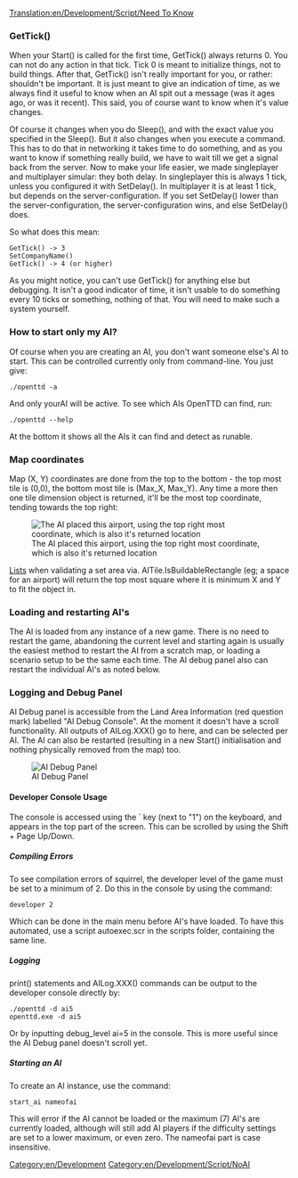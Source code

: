 [[Translation:en/Development/Script/Need To Know]]
===GetTick()===

When your Start() is called for the first time, GetTick() always returns 0. You can not do any action in that tick. Tick 0 is meant to initialize things, not to build things. After that, GetTick() isn't really important for you, or rather: shouldn't be important. It is just meant to give an indication of time, as we always find it useful to know when an AI spit out a message (was it ages ago, or was it recent). This said, you of course want to know when it's value changes.

Of course it changes when you do Sleep(), and with the exact value you specified in the Sleep(). But it also changes when you execute a command. This has to do that in networking it takes time to do something, and as you want to know if something really build, we have to wait till we get a signal back from the server. Now to make your life easier, we made singleplayer and multiplayer simular: they both delay. In singleplayer this is always 1 tick, unless you configured it with SetDelay(). In multiplayer it is at least 1 tick, but depends on the server-configuration. If you set SetDelay() lower than the server-configuration, the server-configuration wins, and else SetDelay() does.

So what does this mean:

 GetTick() -> 3
 SetCompanyName()
 GetTick() -> 4 (or higher)

As you might notice, you can't use GetTick() for anything else but debugging. It isn't a good indicator of time, it isn't usable to do something every 10 ticks or something, nothing of that. You will need to make such a system yourself.

===How to start only my AI?===

Of course when you are creating an AI, you don't want someone else's AI to start. This can be controlled currently only from command-line. You just give:

 ./openttd -a <yourAI>

And only yourAI will be active. To see which AIs OpenTTD can find, run:

 ./openttd --help

At the bottom it shows all the AIs it can find and detect as runable.

=== Map coordinates ===

Map (X, Y) coordinates are done from the top to the bottom - the top most tile is (0,0), the bottom most tile is (Max_X, Max_Y). Any time a more then one tile dimension object is returned, it'll be the most top coordinate, tending towards the top right:

[[File:en/Development/Script/Ai-placed-coordinate-of-airport.png|frame|none|The AI placed this airport, using the top right most coordinate, which is also it's returned location]]

[[en/Development/Script/Lists|Lists]] when validating a set area via. AITile.IsBuildableRectangle (eg; a space for an airport) will return the top most square where it is minimum X and Y to fit the object in.

=== Loading and restarting AI's ===

The AI is loaded from any instance of a new game. There is no need to restart the game, abandoning the current level and starting again is usually the easiest method to restart the AI from a scratch map, or loading a scenario setup to be the same each time. The AI debug panel also can restart the individual AI's as noted below.

=== Logging and Debug Panel ===

AI Debug panel is accessible from the Land Area Information (red question mark) labelled "AI Debug Console". At the moment it doesn't have a scroll functionality. All outputs of AILog.XXX() go to here, and can be selected per AI. The AI can also be restarted (resulting in a new Start() initialisation and nothing physically removed from the map) too.

[[File:en/Development/Script/Ai-debug-panel.png|frame|none|AI Debug Panel]]

==== Developer Console Usage ====

The console is accessed using the ` key (next to "1") on the keyboard, and appears in the top part of the screen. This can be scrolled by using the Shift + Page Up/Down.

===== Compiling Errors =====

To see compilation errors of squirrel, the developer level of the game must be set to a minimum of 2. Do this in the console by using the command:

 developer 2

Which can be done in the main menu before AI's have loaded. To have this automated, use a script autoexec.scr in the scripts folder, containing the same line.

===== Logging =====

print() statements and AILog.XXX() commands can be output to the developer console directly by:

 ./openttd -d ai5
 openttd.exe -d ai5

Or by inputting debug_level ai=5 in the console. This is more useful since the AI Debug panel doesn't scroll yet.

===== Starting an AI =====

To create an AI instance, use the command:

 start_ai nameofai

This will error if the AI cannot be loaded or the maximum (7) AI's are currently loaded, although will still add AI players if the difficulty settings are set to a lower maximum, or even zero. The nameofai part is case insensitive.

[[Category:en/Development]]
[[Category:en/Development/Script/NoAI]]
